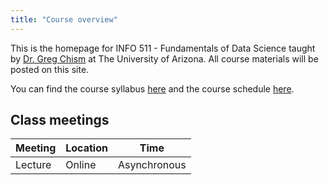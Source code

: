 ```yaml
---
title: "Course overview"
---
```


This is the homepage for INFO 511 - Fundamentals of Data Science taught by [Dr. Greg Chism](https://gregtchism.com) at The University of Arizona.
All course materials will be posted on this site.

You can find the course syllabus [here](/course-syllabus.html) and the course schedule [here](/).

## Class meetings

| Meeting | Location | Time         |
|---------|----------|--------------|
| Lecture | Online   | Asynchronous |
